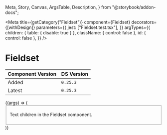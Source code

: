   Meta,
  Story,
  Canvas,
  ArgsTable,
  Description,
} from "@storybook/addon-docs";


<Meta
  title={getCategory("Fieldset")}
  component={Fieldset}
  decorators={[withDesign]}
  parameters={{
    jest: ["Fieldset.test.tsx"],
  }}
  argTypes={{
    children: { table: { disable: true } },
    className: { control: false },
    id: { control: false },
  }}
/>

# Fieldset

| Component Version | DS Version |
| ----------------- | ---------- |
| Added             | `0.25.3`   |
| Latest            | `0.25.3`   |

<Description of={Fieldset} />

<Canvas withToolbar>
  <Story
    name="Fieldset"
    args={{
      isLegendHidden: false,
      isRequired: false,
      legendText: "This is the legend text",
      optReqFlag: true,
    }}
    argTypes={{
      isLegendHidden: {
        table: {
          defaultValue: { summary: false },
        },
      },
      isRequired: {
        table: {
          defaultValue: { summary: false },
        },
      },
      optReqFlag: {
        table: {
          defaultValue: { summary: false },
        },
      },
    }}
  >
    {(args) => (
      <Fieldset {...args}>
        <p>Text children in the Fieldset component.</p>
      </Fieldset>
    )}
  </Story>
</Canvas>

<ArgsTable story="Fieldset" />
